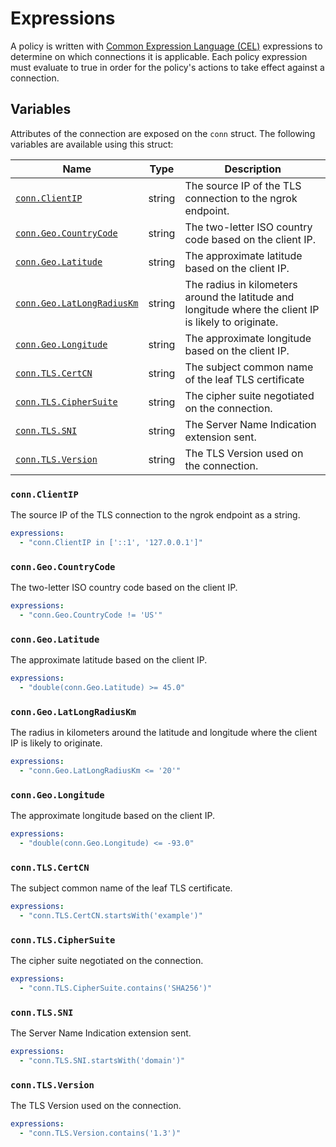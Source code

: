 # Expressions

A policy is written with [Common Expression Language (CEL)](https://github.com/google/cel-spec) expressions
to determine on which connections it is applicable. Each policy expression must evaluate to true in order for
the policy's actions to take effect against a connection.

## Variables

Attributes of the connection are exposed on the `conn` struct. The following variables are available using this struct:

| Name                                                  | Type   | Description                                                                                            |
| ----------------------------------------------------- | ------ | ------------------------------------------------------------------------------------------------------ |
| [`conn.ClientIP`](#connclientip)                      | string | The source IP of the TLS connection to the ngrok endpoint.                                             |
| [`conn.Geo.CountryCode`](#conngeocountrycode)         | string | The two-letter ISO country code based on the client IP.                                                |
| [`conn.Geo.Latitude`](#conngeolatitude)               | string | The approximate latitude based on the client IP.                                                       |
| [`conn.Geo.LatLongRadiusKm`](#conngeolatlongradiuskm) | string | The radius in kilometers around the latitude and longitude where the client IP is likely to originate. |
| [`conn.Geo.Longitude`](#conngeolongitude)             | string | The approximate longitude based on the client IP.                                                      |
| [`conn.TLS.CertCN`](#conntlscertcn)                   | string | The subject common name of the leaf TLS certificate                                                    |
| [`conn.TLS.CipherSuite`](#conntlsciphersuite)         | string | The cipher suite negotiated on the connection.                                                         |
| [`conn.TLS.SNI`](#conntlssni)                         | string | The Server Name Indication extension sent.                                                             |
| [`conn.TLS.Version`](#conntlsversion)                 | string | The TLS Version used on the connection.                                                                |

### `conn.ClientIP`

The source IP of the TLS connection to the ngrok endpoint as a string.

```yaml
expressions:
  - "conn.ClientIP in ['::1', '127.0.0.1']"
```

### `conn.Geo.CountryCode`

The two-letter ISO country code based on the client IP.

```yaml
expressions:
  - "conn.Geo.CountryCode != 'US'"
```

### `conn.Geo.Latitude`

The approximate latitude based on the client IP.

```yaml
expressions:
  - "double(conn.Geo.Latitude) >= 45.0"
```

### `conn.Geo.LatLongRadiusKm`

The radius in kilometers around the latitude and longitude where the client IP is likely to originate.

```yaml
expressions:
  - "conn.Geo.LatLongRadiusKm <= '20'"
```

### `conn.Geo.Longitude`

The approximate longitude based on the client IP.

```yaml
expressions:
  - "double(conn.Geo.Longitude) <= -93.0"
```

### `conn.TLS.CertCN`

The subject common name of the leaf TLS certificate.

```yaml
expressions:
  - "conn.TLS.CertCN.startsWith('example')"
```

### `conn.TLS.CipherSuite`

The cipher suite negotiated on the connection.

```yaml
expressions:
  - "conn.TLS.CipherSuite.contains('SHA256')"
```

### `conn.TLS.SNI`

The Server Name Indication extension sent.

```yaml
expressions:
  - "conn.TLS.SNI.startsWith('domain')"
```

### `conn.TLS.Version`

The TLS Version used on the connection.

```yaml
expressions:
  - "conn.TLS.Version.contains('1.3')"
```
